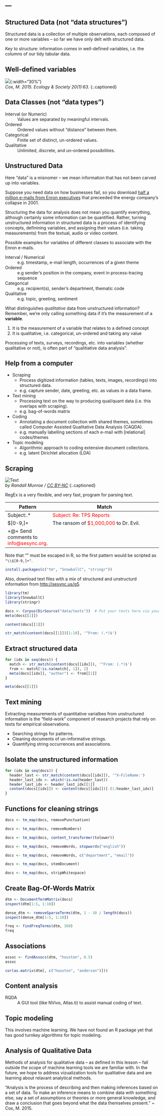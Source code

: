 ---
---

## Structured Data (not "data structures")

Structured data is a collection of multiple observations, each composed of one or more variables -- so far we have only delt with structured data.

Key to structure: information comes in well-defined variables, i.e. the columns of our tidy tabular data.

<!--split-->

## Well-defined variables

![]({{ site.baseurl }}/images/variable.png){:width="30%"}  
*Cox, M. 2015. Ecology & Society 20(1):63.*
{:.captioned}

<!--split-->

## Data Classes (not "data types")

Interval (or Numeric)
: Values are separated by meaningful intervals.

Ordered
: Ordered values without "distance" between them.

Categorical
: Finite set of distinct, un-ordered values.

Qualitative
: Unlimited, discrete, and un-ordered possibilities.

<!--split-->

## Unstructured Data

Here "data" is a misnomer -- we mean information that has not been carved up into variables.

Suppose you need data on how businesses fail, so you download [half a million e-mails from Enron executives](https://www.cs.cmu.edu/~./enron/) that preceeded the energy company's collapse in 2001.

Structuring the data for analysis does not mean you quantify everything, although certainly some information can be quantified.
Rather, turning unstructured information in structured data is a process of identifying concepts, definining variables, and assigning their values (i.e. taking measurements) from the textual, audio or video content.

<!--split-->

Possible examples for variables of different classes to associate with the Enron e-mails.

Interval / Numerical
: e.g. timestamp, e-mail length, occurrences of a given theme

Ordered
: e.g sender's position in the company, event in process-tracing sequence

Categorical
: e.g. recipient(s), sender's department, thematic code

Qualitative
: e.g. topic, greeting, sentiment

<!--split-->

What distinguishes *qualitative* data from unstructured information? Remember, we're only calling something data if it's the measurement of a **variable**.

1. It is the measurement of a variable that relates to a defined concept
1. It is qualitative, i.e. categorical, un-ordered and taking any value

Processing of texts, surveys, recordings, etc. into variables (whether qualitative or not), is often part of "qualitiative data analysis".

<!--split-->

## Help from a computer

- Scraping
  - Process digitized information (tables, texts, images, recordings) into structured data.
  - e.g. capture sender, date, greeting, etc. as values in a data frame.
- Text mining
  - Processing text on the way to producing qual/quant data (i.e. this overlaps with scraping).
  - e.g. bag-of-words matrix
- Coding
  - Annotating a document collection with shared themes, sometimes called Computer Assisted Qualitative Data Analysis (CAQDA).
  - e.g. manually labelling sections of each e-mail with [relational] codes/themes 
- Topic modeling
  - Algorithmic approach to coding extensive document collections.
  - e.g. latent Dirichlet allocation (LDA)

<!--split-->

## Scraping

![Text](http://imgs.xkcd.com/comics/regular_expressions.png "Wait, forgot to escape a space. Wheeeeee[taptaptap]eeeeee.")  
*by Randall Munroe / [CC BY-NC](http://xkcd.com/license.html)*
{:.captioned}

<!--split-->

RegEx is a very flexible, and very fast, program for parsing text.

| Pattern     | Match                                                                 |
|-------------+-----------------------------------------------------------------------|
| Subject:.\* | <span style="color:red;">Subject: Re: TPS Reports</span>              |
| \$[0-9,]+   | The ransom of <span style="color:red;">$1,000,000</span> to Dr. Evil. |
| \b\S+@\S+\b | Send comments to <span style="color:red;">info@sesync.org</span>.     |

Note that "\" must be escaped in R, so the first pattern would be scripted as `"\\$[0-9,]+"`.

<!--split-->

```r
install.packages(c("tm", "SnowballC", "stringr"))
```

Also, download text files with a mix of structured and unstructurd information from <http://sesync.us/g5>.

<!--split-->

```r
library(tm)
library(SnowballC)
library(stringr)

docs <- Corpus(DirSource("data/texts"))  # Put your texts here via your file explorer/finder
meta(docs[[1]])
```

<!--split-->

```r
content(docs[[1]])
```

<!--split-->

```r
str_match(content(docs[[1]])[1:10], '^From: (.*)$')
```

<!--split-->

## Extract structured data

```r
for (idx in seq(docs)) {
  match <- str_match(content(docs[[idx]]), '^From: (.*)$')
  from <- match[!is.na(match[, 1]), 2]
  meta(docs[[idx]], "author") <- from[[1]]
}
```

```r
meta(docs[[1]])
```

<!--split-->

## Text mining

Extracting measurements of quantitative varialbes from unstructured information is the "field-work" component of research projects that rely on texts for empirical observations.

- Searching strings for patterns.
- Cleaning documents of un-informative strings.
- Quantifying string occurrences and associations.

<!--split-->

## Isolate the unstructured information

```r
for (idx in seq(docs)) {
  header_last <- str_match(content(docs[[idx]]), '^X-FileName:')
  header_last_idx <- which(!is.na(header_last))
  header_last_idx <- header_last_idx[[1]]
  content(docs[[idx]]) <- content(docs[[idx]])[-(1:header_last_idx)]
}
```

<!--split-->

## Functions for cleaning strings

```r

docs <- tm_map(docs, removePunctuation)

docs <- tm_map(docs, removeNumbers)

docs <- tm_map(docs, content_transformer(tolower))

docs <- tm_map(docs, removeWords, stopwords("english"))

docs <- tm_map(docs, removeWords, c("department", "email"))

docs <- tm_map(docs, stemDocument)

docs <- tm_map(docs, stripWhitespace)

```

<!--split-->

## Create Bag-Of-Words Matrix

```r
dtm <- DocumentTermMatrix(docs)
inspect(dtm[1:5, 1:10])
```

<!--split-->

```r
dense_dtm <- removeSparseTerms(dtm, 1 - 10 / length(docs))
inspect(dense_dtm[1:5, 1:10])
```

<!--split-->

```r
freq <- findFreqTerms(dtm, 360)
freq
```

<!--split-->

## Associations

```r
assoc <- findAssocs(dtm, "houston", 0.5)
assoc
```

```r
cor(as.matrix(dtm[, c("houston", "anderson")]))
```

<!--split-->

## Content analysis

RQDA
: A GUI tool (like NVivo, Atlas.ti) to assist manual coding of text.

<!--split-->

## Topic modeling

This involves machine learning. We have not found an R package yet that has good turnkey algorithms for topic modeling.

<!--split-->

## Analysis of Qualitative Data

Methods of analysis for qualitative data -- as defined in this lesson -- fall outside the scope of machine learning tools we are familiar with. In the future, we hope to address vizualization tools for qualitative data and are learning about relavant analytical methods.

"Analysis is the process of describing and then making inferences based on a set of data. To make an inference means to combine data with something else, say a set of assumptions or theories or more general knowledge, and draw a conclusion that goes beyond what the data themselves present." ~ Cox, M. 2015.
